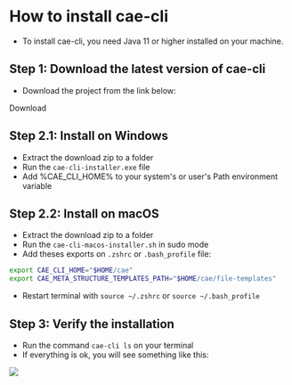 
<HeaderComponent />

<div style={{ 
  display: 'flex', 
  flexDirection: 'column', 
  gap: 20,
  width: '50%', 
  margin: '0 auto', 
  marginTop: 40 }}>

# How to install cae-cli

- To install cae-cli, you need Java 11 or higher installed on your machine.

## Step 1: Download the latest version of cae-cli

- Download the project from the link below:

<ButtonComponent href="https://github.com/clean-arch-enablers-project/cae-cli/archive/refs/heads/main.zip">
  Download
</ButtonComponent>

<div id="windows" style={{
  display: 'flex',
  flexDirection: 'column',
  gap: 20, 
}}>

## Step 2.1: Install on Windows

- Extract the download zip to a folder
- Run the `cae-cli-installer.exe` file 
- Add %CAE_CLI_HOME%  to your system's or user's Path environment variable

</div>

<div id="macos" style={{
  display: 'flex',
  flexDirection: 'column',
  gap: 20, 
}}>

## Step 2.2: Install on macOS

- Extract the download zip to a folder
- Run the `cae-cli-macos-installer.sh` in sudo mode
- Add theses exports on `.zshrc` or `.bash_profile` file:
```bash
export CAE_CLI_HOME="$HOME/cae"
export CAE_META_STRUCTURE_TEMPLATES_PATH="$HOME/cae/file-templates"
```
- Restart terminal with `source ~/.zshrc` or `source ~/.bash_profile`

</div>

## Step 3: Verify the installation

- Run the command `cae-cli ls` on your terminal
- If everything is ok, you will see something like this:

<img src="/docs/install/cae-ls.png" />

</div>

<br />

<FooterComponent />